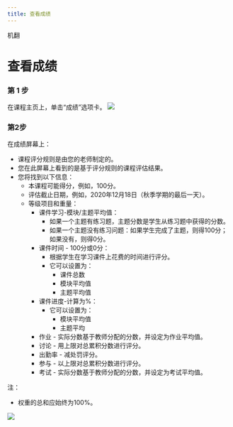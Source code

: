 ```yaml
--- 
title: 查看成绩
---
```


机翻
# 查看成绩

 ### 第 1 步 
 在课程主页上，单击“成绩”选项卡。
![](/img/ulearning/student/grades01.png)

 ### 第2步 
 在成绩屏幕上： 
 - 课程评分规则是由您的老师制定的。 
 - 您在此屏幕上看到的是基于评分规则的课程评估结果。 
 - 您将找到以下信息： 
     - 本课程可能得分，例如，100分。 
     - 评估截止日期，例如，2020年12月18日（秋季学期的最后一天）。 
     - 等级项目和重量： 
         - 课件学习-模块/主题平均值： 
             - 如果一个主题有练习题，主题分数是学生从练习题中获得的分数。 
             - 如果一个主题没有练习问题：如果学生完成了主题，则得100分；如果没有，则得0分。 
         - 课件时间 - 100分或0分： 
             - 根据学生在学习课件上花费的时间进行评分。 
             - 它可以设置为： 
                 - 课件总数 
                 - 模块平均值 
                 - 主题平均值 
         - 课件进度-计算为%： 
             - 它可以设置为： 
                 - 模块平均值 
                 - 主题平均 
         - 作业 - 实际分数基于教师分配的分数，并设定为作业平均值。 
         - 讨论 - 用上限对总累积分数进行评分。 
         - 出勤率 - 减处罚评分。 
         - 参与 - 以上限对总累积分数进行评分。 
         - 考试 - 实际分数基于教师分配的分数，并设定为考试平均值。 
 
 注： 
 - 权重的总和应始终为100%。


![](/img/ulearning/student/grades02.png)